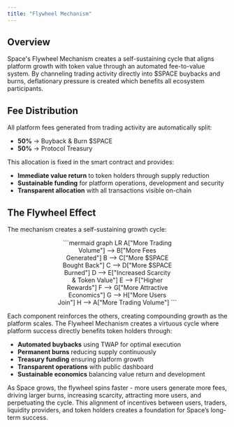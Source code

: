 ```yaml
---
title: "Flywheel Mechanism"
---
```


## Overview

Space's Flywheel Mechanism creates a self-sustaining cycle that aligns platform growth with token value through an automated fee-to-value system. By channeling trading activity directly into \$SPACE buybacks and burns, deflationary pressure is created which benefits all ecosystem participants.

## Fee Distribution

All platform fees generated from trading activity are automatically split:

- **50%** → Buyback & Burn \$SPACE
- **50%** → Protocol Treasury

This allocation is fixed in the smart contract and provides:

- **Immediate value return** to token holders through supply reduction
- **Sustainable funding** for platform operations, development and security
- **Transparent allocation** with all transactions visible on-chain

## The Flywheel Effect

The mechanism creates a self-sustaining growth cycle:

<div align="center">
```mermaid
graph LR
    A["More Trading<br/>Volume"] --> B["More Fees<br/>Generated"]
    B --> C["More $SPACE<br/>Bought Back"]
    C --> D["More $SPACE<br/>Burned"]
    D --> E["Increased Scarcity<br/>& Token Value"]
    E --> F["Higher<br/>Rewards"]
    F --> G["More Attractive<br/>Economics"]
    G --> H["More Users<br/>Join"]
    H --> A["More Trading Volume"]
```

</div>

Each component reinforces the others, creating compounding growth as the platform scales. The Flywheel Mechanism creates a virtuous cycle where platform success directly benefits token holders through:

- **Automated buybacks** using TWAP for optimal execution
- **Permanent burns** reducing supply continuously
- **Treasury funding** ensuring platform growth
- **Transparent operations** with public dashboard
- **Sustainable economics** balancing value return and development

As Space grows, the flywheel spins faster - more users generate more fees, driving larger burns, increasing scarcity, attracting more users, and perpetuating the cycle. This alignment of incentives between users, traders, liquidity providers, and token holders creates a foundation for Space’s long-term success.